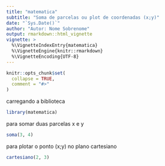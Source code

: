 ```yaml
---
title: "matematica"
subtitle: "Soma de parcelas ou plot de coordenadas (x;y)"
date: "`Sys.Date()`"
author: "Autor: Nome Sobrenome"
output: rmarkdown::html_vignette
vignette: >
  %\VignetteIndexEntry{matematica}
  %\VignetteEngine{knitr::rmarkdown}
  %\VignetteEncoding{UTF-8}
---
```


```r
knitr::opts_chunk$set(
  collapse = TRUE,
  comment = "#>"
)
```

carregando a biblioteca

```r
library(matematica)
```

para somar duas parcelas x e y

```r
soma(3, 4)
```

para plotar o ponto (x;y) no plano cartesiano

```r
cartesiano(2, 3)
```
